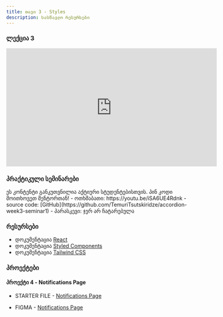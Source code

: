 ```yaml
---
title: თავი 3 - Styles
description: სასწავლო რესურსები
---
```


### ლექცია 3

<iframe
  width="560"
  height="315"
  src="https://www.youtube.com/embed/FoUNg3r9ECw?si=KYcMAAXtgP6hKXBn"
  title="YouTube video player"
  frameborder="0"
  allow="accelerometer; autoplay; clipboard-write; encrypted-media; gyroscope; picture-in-picture; web-share"
  allowFullScreen
></iframe>

### პრაქტიკული სემინარები

<Card>
  <PinCodeProtectedContent>
    <Locked>
      ეს კონტენტი განკუთვნილია აქტიური სტუდენტებისთვის. პინ კოდი მოითხოვეთ
      მენტორთან!
    </Locked>
    <Unlocked>
      - ოთხშაბათი: https://youtu.be/iSA6UE4Rdnk 
          - source code: [GitHub](https://github.com/TemuriTsutskiridze/accordion-week3-seminar1) 
      - პარასკევი: ჯერ არ ჩატარებულა
    </Unlocked>
  </PinCodeProtectedContent>
</Card>

### რესურსები

- დოკუმენტაცია [React](https://react.dev)
- დოკუმენტაცია [Styled Components](https://styled-components.com/)
- დოკუმენტაცია [Tailwind CSS](https://tailwindcss.com/)

### პროექტები

#### პროექტი 4 - Notifications Page

- STARTER FILE - [Notifications Page](https://drive.google.com/file/d/1ySIaST0l4oXX09tku6gXZDwdYmuHApDe/view?usp=sharing)

- FIGMA - [Notifications Page](https://www.figma.com/file/G09JA6Wjksi3IXa8CAnoDF/notifications-page)
